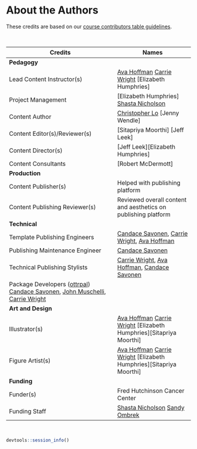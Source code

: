 
# About the Authors {-}

These credits are based on our [course contributors table guidelines](https://www.ottrproject.org/more_features.html#giving-credits-to-contributors).

&nbsp;
&nbsp;

|Credits|Names|
|-------|-----|
|**Pedagogy**||
|Lead Content Instructor(s)|[Ava Hoffman][Candace Savonen] [Carrie Wright] [Elizabeth Humphries]|
|Project Management| [Elizabeth Humphries] [Shasta Nicholson]|
|Content Author| [Christopher Lo] [Jenny Wendle]|
|Content Editor(s)/Reviewer(s) | [Sitapriya Moorthi] [Jeff Leek]|
|Content Director(s) |[Jeff Leek][Elizabeth Humphries] |
|Content Consultants | [Robert McDermott]|
|**Production**||
|Content Publisher(s)| Helped with publishing platform|
|Content Publishing Reviewer(s)| Reviewed overall content and aesthetics on publishing platform|
|**Technical**||
|Template Publishing Engineers|[Candace Savonen], [Carrie Wright], [Ava Hoffman]|
|Publishing Maintenance Engineer|[Candace Savonen]|
|Technical Publishing Stylists|[Carrie Wright], [Ava Hoffman], [Candace Savonen]|
|Package Developers ([ottrpal]) [Candace Savonen], [John Muschelli], [Carrie Wright]|
|**Art and Design**||
|Illustrator(s)| [Ava Hoffman][Candace Savonen] [Carrie Wright] [Elizabeth Humphries][Sitapriya Moorthi]|
|Figure Artist(s)|[Ava Hoffman][Candace Savonen] [Carrie Wright] [Elizabeth Humphries][Sitapriya Moorthi]|
|**Funding**||
|Funder(s)| Fred Hutchinson Cancer Center|
|Funding Staff| [Shasta Nicholson] [Sandy Ombrek]|

&nbsp;

```r
devtools::session_info()
```

<!-- Author information -->

[FirstName LastName]: link to personal website
[John Muschelli]: https://johnmuschelli.com/
[Candace Savonen]: https://www.cansavvy.com/
[Carrie Wright]: https://carriewright11.github.io/
[Ava Hoffman]: https://www.avahoffman.com/
[Christopher Lo]: https://www.linkedin.com/in/christopher-lo-23316221b
[Shasta Nicholson]: https://www.linkedin.com/in/shastanicholson
[Sandy Ombrek]: https://www.linkedin.com/in/sandy-ormbrek-1410b113
<!-- Links -->

[ottrpal]: https://github.com/jhudsl/ottrpal

<!-- Fill out this table using these instructions: https://github.com/jhudsl/OTTR_Template/wiki/How-to-give-credits

For JHU courses, You will need to add Ira as a credit:

|Content Publisher|[Ira Gooding]|
...
[Ira Gooding]: https://publichealth.jhu.edu/faculty/4130/ira-gooding
-->
